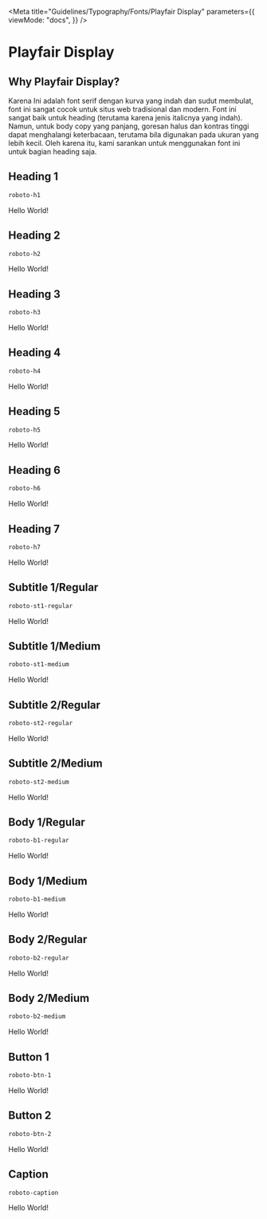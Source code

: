 
<Meta
  title="Guidelines/Typography/Fonts/Playfair Display"
  parameters={{
    viewMode: "docs",
  }}
/>

<style>{`
  @import url('https://fonts.googleapis.com/css2?family=Roboto:ital,wght@0,100;0,300;0,400;0,500;0,700;0,900;1,100;1,300;1,400;1,500;1,700;1,900&display=swap');

  .sample--container {
    margin-bottom: 70px;
    border-radius: 5px;
    box-shadow: 0 1px 1px rgba(0,0,0,0.11), 
              0 2px 2px rgba(0,0,0,0.11), 
              0 4px 4px rgba(0,0,0,0.11), 
              0 6px 8px rgba(0,0,0,0.11),
              0 8px 16px rgba(0,0,0,0.11);
    padding-left: 5%;
  }
`}</style>

# Playfair Display

## Why Playfair Display?

Karena Ini adalah font serif dengan kurva yang indah dan sudut membulat, font ini sangat cocok untuk situs web tradisional dan modern. Font ini sangat baik untuk heading (terutama karena jenis italicnya yang indah). Namun, untuk body copy yang panjang, goresan halus dan kontras tinggi dapat menghalangi keterbacaan, terutama bila digunakan pada ukuran yang lebih kecil. Oleh karena itu, kami sarankan untuk menggunakan font ini untuk bagian heading saja.

## Heading 1

```css
roboto-h1
```

<div class="sample--container">
  <p class="roboto-h1">Hello World!</p>
</div>

## Heading 2

```css
roboto-h2
```

<div class="sample--container">
  <p class="roboto-h2">Hello World!</p>
</div>

## Heading 3

```css
roboto-h3
```

<div class="sample--container">
  <p class="roboto-h3">Hello World!</p>
</div>

## Heading 4

```css
roboto-h4
```

<div class="sample--container">
  <p class="roboto-h4">Hello World!</p>
</div>

## Heading 5

```css
roboto-h5
```

<div class="sample--container">
  <p class="roboto-h5">Hello World!</p>
</div>

## Heading 6

```css
roboto-h6
```

<div class="sample--container">
  <p class="roboto-h6">Hello World!</p>
</div>

## Heading 7

```css
roboto-h7
```

<div class="sample--container">
  <p class="roboto-h7">Hello World!</p>
</div>

## Subtitle 1/Regular

```css
roboto-st1-regular
```

<div class="sample--container">
  <p class="roboto-st1-regular">Hello World!</p>
</div>

## Subtitle 1/Medium

```css
roboto-st1-medium
```

<div class="sample--container">
  <p class="roboto-st1-medium">Hello World!</p>
</div>

## Subtitle 2/Regular

```css
roboto-st2-regular
```

<div class="sample--container">
  <p class="roboto-st2-regular">Hello World!</p>
</div>

## Subtitle 2/Medium

```css
roboto-st2-medium
```

<div class="sample--container">
  <p class="roboto-st2-medium">Hello World!</p>
</div>

## Body 1/Regular

```css
roboto-b1-regular
```

<div class="sample--container">
  <p class="roboto-b1-regular">Hello World!</p>
</div>

## Body 1/Medium

```css
roboto-b1-medium
```

<div class="sample--container">
  <p class="roboto-b1-medium">Hello World!</p>
</div>

## Body 2/Regular

```css
roboto-b2-regular
```

<div class="sample--container">
  <p class="roboto-b2-regular">Hello World!</p>
</div>

## Body 2/Medium

```css
roboto-b2-medium
```

<div class="sample--container">
  <p class="roboto-b2-medium">Hello World!</p>
</div>

## Button 1

```css
roboto-btn-1
```

<div class="sample--container">
  <p class="roboto-btn-1">Hello World!</p>
</div>

## Button 2

```css
roboto-btn-2
```

<div class="sample--container">
  <p class="roboto-btn-2">Hello World!</p>
</div>

## Caption

```css
roboto-caption
```

<div class="sample--container">
  <p class="roboto-caption">Hello World!</p>
</div>
